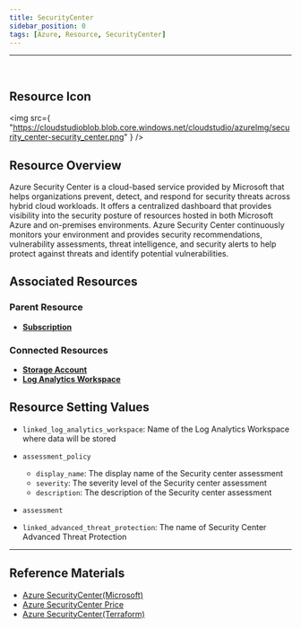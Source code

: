 ```yaml
---
title: SecurityCenter
sidebar_position: 0
tags: [Azure, Resource, SecurityCenter]
---
```


<hr />
<br />

## Resource Icon

<img
    src={
        "https://cloudstudioblob.blob.core.windows.net/cloudstudio/azureImg/security_center-security_center.png"
    }
/>

## Resource Overview

Azure Security Center is a cloud-based service provided by Microsoft that helps organizations prevent, detect, and respond for security threats across hybrid cloud workloads. 
It offers a centralized dashboard that provides visibility into the security posture of resources hosted in both Microsoft Azure and on-premises environments. 
Azure Security Center continuously monitors your environment and provides security recommendations, vulnerability assessments, threat intelligence, and security alerts to help protect against threats and identify potential vulnerabilities.

## Associated Resources

### Parent Resource

-   [**Subscription**](https://docs.cstudio.app/en/docs/resource/azure/Base/Subscription)

### Connected Resources

-   [**Storage Account**](https://docs.cstudio.app/en/docs/resource/azure/Storage/StorageAccount)
-   [**Log Analytics Workspace**](https://docs.cstudio.app/en/docs/resource/azure/LogAnalytics/LogAnalyticsWorkspace)

## Resource Setting Values

-   `linked_log_analytics_workspace`: Name of the Log Analytics Workspace where data will be stored

-    `assessment_policy`
      -    `display_name`: The display name of the Security center assessment
      -    `severity`: The severity level of the Security center assessment
      -    `description`: The description of the Security center assessment

-   `assessment`

-   `linked_advanced_threat_protection`: The name of Security Center Advanced Threat Protection

---

## Reference Materials

-   [Azure SecurityCenter(Microsoft)](https://learn.microsoft.com/ko-kr/azure/defender-for-cloud/defender-for-cloud-introduction)
-   [Azure SecurityCenter Price](https://azure.microsoft.com/ko-kr/pricing/details/defender-for-cloud/)
-   [Azure SecurityCenter(Terraform)](https://registry.terraform.io/providers/hashicorp/azurerm/latest/docs/resources/security_center_workspace)
